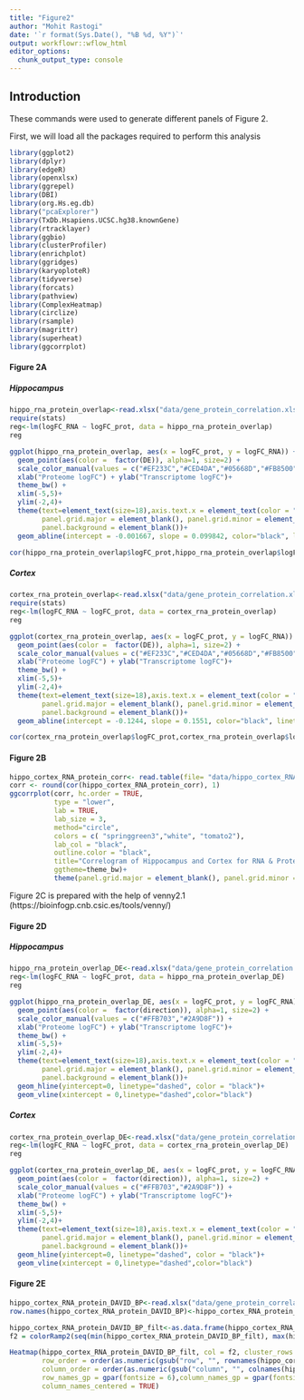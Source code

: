 ```yaml
---
title: "Figure2"
author: "Mohit Rastogi"
date: '`r format(Sys.Date(), "%B %d, %Y")`'
output: workflowr::wflow_html
editor_options:
  chunk_output_type: console
---
```


## Introduction

These commands were used to generate different panels of Figure 2.

First, we will load all the packages required to perform this analysis
```r
library(ggplot2)
library(dplyr)
library(edgeR)
library(openxlsx)
library(ggrepel)
library(DBI)
library(org.Hs.eg.db)
library("pcaExplorer")
library(TxDb.Hsapiens.UCSC.hg38.knownGene)
library(rtracklayer)
library(ggbio)
library(clusterProfiler)
library(enrichplot)
library(ggridges)
library(karyoploteR)
library(tidyverse)
library(forcats)
library(pathview)
library(ComplexHeatmap)
library(circlize)
library(rsample)
library(magrittr)
library(superheat)
library(ggcorrplot)
```

#### Figure 2A

##### Hippocampus

```r
hippo_rna_protein_overlap<-read.xlsx("data/gene_protein_correlation.xlsx",sheet=1)
require(stats)
reg<-lm(logFC_RNA ~ logFC_prot, data = hippo_rna_protein_overlap)
reg

ggplot(hippo_rna_protein_overlap, aes(x = logFC_prot, y = logFC_RNA)) +
  geom_point(aes(color =  factor(DE)), alpha=1, size=2) +
  scale_color_manual(values = c("#EF233C","#CED4DA","#05668D","#FB8500")) +
  xlab("Proteome logFC") + ylab("Transcriptome logFC")+
  theme_bw() +
  xlim(-5,5)+
  ylim(-2,4)+
  theme(text=element_text(size=18),axis.text.x = element_text(color = "black"),axis.text.y = element_text(color="black"),
        panel.grid.major = element_blank(), panel.grid.minor = element_blank(),
        panel.background = element_blank())+ 
  geom_abline(intercept = -0.001667, slope = 0.099842, color="black", linetype="dashed", size=0.5)

cor(hippo_rna_protein_overlap$logFC_prot,hippo_rna_protein_overlap$logFC_RNA,method = "pearson")
```

##### Cortex
```r
cortex_rna_protein_overlap<-read.xlsx("data/gene_protein_correlation.xlsx",sheet=2)
require(stats)
reg<-lm(logFC_RNA ~ logFC_prot, data = cortex_rna_protein_overlap)
reg

ggplot(cortex_rna_protein_overlap, aes(x = logFC_prot, y = logFC_RNA)) +
  geom_point(aes(color =  factor(DE)), alpha=1, size=2) +
  scale_color_manual(values = c("#EF233C","#CED4DA","#05668D","#FB8500")) +
  xlab("Proteome logFC") + ylab("Transcriptome logFC")+
  theme_bw() +
  xlim(-5,5)+
  ylim(-2,4)+
  theme(text=element_text(size=18),axis.text.x = element_text(color = "black"),axis.text.y = element_text(color="black"),
        panel.grid.major = element_blank(), panel.grid.minor = element_blank(),
        panel.background = element_blank())+ 
  geom_abline(intercept = -0.1244, slope = 0.1551, color="black", linetype="dashed", size=0.5)

cor(cortex_rna_protein_overlap$logFC_prot,cortex_rna_protein_overlap$logFC_RNA,method = "pearson")
```

#### Figure 2B

```r
hippo_cortex_RNA_protein_corr<- read.table(file= "data/hippo_cortex_RNA_protein.txt", header=T, row.names=1)
corr <- round(cor(hippo_cortex_RNA_protein_corr), 1)
ggcorrplot(corr, hc.order = TRUE, 
           type = "lower", 
           lab = TRUE, 
           lab_size = 3, 
           method="circle", 
           colors = c( "springgreen3","white", "tomato2"), 
           lab_col = "black",
           outline.color = "black",
           title="Correlogram of Hippocampus and Cortex for RNA & Protein", 
           ggtheme=theme_bw)+
           theme(panel.grid.major = element_blank(), panel.grid.minor = element_blank(),panel.background = element_blank())
```
           
Figure 2C is prepared with the help of venny2.1 (https://bioinfogp.cnb.csic.es/tools/venny/)

#### Figure 2D

##### Hippocampus

```r
hippo_rna_protein_overlap_DE<-read.xlsx("data/gene_protein_correlation.xlsx",sheet=3)
reg<-lm(logFC_RNA ~ logFC_prot, data = hippo_rna_protein_overlap_DE)
reg

ggplot(hippo_rna_protein_overlap_DE, aes(x = logFC_prot, y = logFC_RNA)) +
  geom_point(aes(color =  factor(direction)), alpha=1, size=2) +
  scale_color_manual(values = c("#FFB703","#2A9D8F")) +
  xlab("Proteome logFC") + ylab("Transcriptome logFC")+
  theme_bw() +
  xlim(-5,5)+
  ylim(-2,4)+
  theme(text=element_text(size=18),axis.text.x = element_text(color = "black"),axis.text.y = element_text(color="black"),
        panel.grid.major = element_blank(), panel.grid.minor = element_blank(),
        panel.background = element_blank())+ 
  geom_hline(yintercept=0, linetype="dashed", color = "black")+
  geom_vline(xintercept = 0,linetype="dashed",color="black")
```

##### Cortex

```r
cortex_rna_protein_overlap_DE<-read.xlsx("data/gene_protein_correlation.xlsx",sheet=4)
reg<-lm(logFC_RNA ~ logFC_prot, data = cortex_rna_protein_overlap_DE)
reg

ggplot(cortex_rna_protein_overlap_DE, aes(x = logFC_prot, y = logFC_RNA)) +
  geom_point(aes(color =  factor(direction)), alpha=1, size=2) +
  scale_color_manual(values = c("#FFB703","#2A9D8F")) +
  xlab("Proteome logFC") + ylab("Transcriptome logFC")+
  theme_bw() +
  xlim(-5,5)+
  ylim(-2,4)+
  theme(text=element_text(size=18),axis.text.x = element_text(color = "black"),axis.text.y = element_text(color="black"),
        panel.grid.major = element_blank(), panel.grid.minor = element_blank(),
        panel.background = element_blank())+ 
  geom_hline(yintercept=0, linetype="dashed", color = "black")+
  geom_vline(xintercept = 0,linetype="dashed",color="black")
```

#### Figure 2E

```r
hippo_cortex_RNA_protein_DAVID_BP<-read.xlsx("data/gene_protein_correlation.xlsx",sheet=6)
row.names(hippo_cortex_RNA_protein_DAVID_BP)<-hippo_cortex_RNA_protein_DAVID_BP$Sample

hippo_cortex_RNA_protein_DAVID_BP_filt<-as.data.frame(hippo_cortex_RNA_protein_DAVID_BP[,-c(1)])
f2 = colorRamp2(seq(min(hippo_cortex_RNA_protein_DAVID_BP_filt), max(hippo_cortex_RNA_protein_DAVID_BP_filt), length = 3), c("#EEEEEE","blue", "red"), space = "RGB")

Heatmap(hippo_cortex_RNA_protein_DAVID_BP_filt, col = f2, cluster_rows = FALSE,cluster_columns = FALSE,
        row_order = order(as.numeric(gsub("row", "", rownames(hippo_cortex_RNA_protein_DAVID_BP_filt)))), 
        column_order = order(as.numeric(gsub("column", "", colnames(hippo_cortex_RNA_protein_DAVID_BP_filt)))),
        row_names_gp = gpar(fontsize = 6),column_names_gp = gpar(fontsize=6),
        column_names_centered = TRUE)
```



